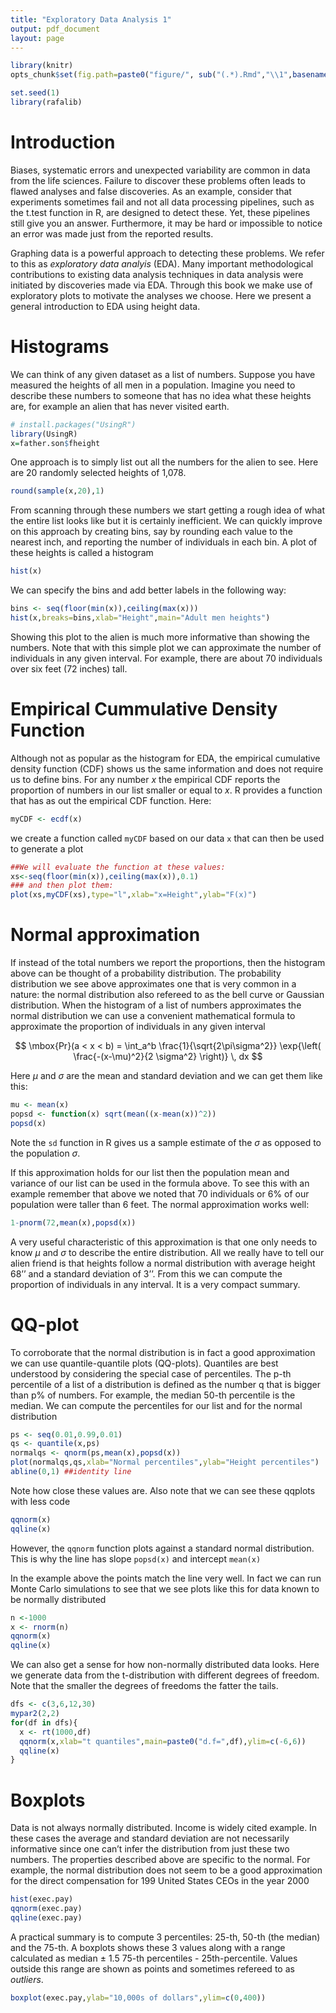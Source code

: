 ```yaml
---
title: "Exploratory Data Analysis 1"
output: pdf_document
layout: page
---
```


```r
library(knitr)
opts_chunk$set(fig.path=paste0("figure/", sub("(.*).Rmd","\\1",basename(knitr:::knit_concord$get('infile'))), "-"))
```
```r
set.seed(1)
library(rafalib)
```

# Introduction 

Biases, systematic errors and unexpected variability are common in data from the life sciences. Failure to discover these problems often leads to flawed analyses and false discoveries. As an example, consider that experiments sometimes fail and not all data processing pipelines, such as the t.test function in R, are designed to detect these. Yet, these pipelines still give you an answer. Furthermore, it may be hard or impossible to notice an error was made just from the reported results.

Graphing data is a powerful approach to detecting these problems. We refer to this as _exploratory data analyis_ (EDA). Many important methodological contributions to existing data analysis techniques in data analysis were initiated by discoveries made via EDA. Through this book we make use of exploratory plots to motivate the analyses we choose. Here we present a general introduction to EDA using height data.

<a name="histograms"></a>

# Histograms

We can think of any given dataset as a list of numbers. Suppose you have measured the heights of all men in a population. Imagine you need to describe these numbers to someone that has no idea what these heights are, for example an alien that has never visited earth.

```r
# install.packages("UsingR")
library(UsingR)
x=father.son$fheight
```
One approach is to simply list out all the numbers for the alien to see. Here are 20 randomly selected heights of 1,078.

```r
round(sample(x,20),1)
```

From scanning through these numbers we start getting a rough idea of what the entire list looks like but it is certainly inefficient. We can quickly improve on this approach by creating bins, say by rounding each value to the nearest inch, and reporting the number of individuals in each bin. A plot of these heights is called a histogram

```r
hist(x)
```

We can specify the bins and add better labels in the following way:
```r
bins <- seq(floor(min(x)),ceiling(max(x)))
hist(x,breaks=bins,xlab="Height",main="Adult men heights")
```

Showing this plot to the alien is much more informative than showing the numbers. Note that with this simple plot we can approximate the number of individuals in any given interval. For example, there are about 70 individuals over six feet (72 inches) tall. 


<a name="ecdf"></a>

# Empirical Cummulative Density Function

Although not as popular as the histogram for EDA, the empirical cumulative density function (CDF) shows us the same information and does not require us to define bins. For any number $x$ the empirical CDF reports the proportion of numbers in our list smaller or equal to $x$. R provides a function that has as out the empirical CDF function. Here:

```r
myCDF <- ecdf(x) 
```

we create a function called `myCDF` based on our data `x` that can then be used to generate a plot

```r
##We will evaluate the function at these values:
xs<-seq(floor(min(x)),ceiling(max(x)),0.1) 
### and then plot them:
plot(xs,myCDF(xs),type="l",xlab="x=Height",ylab="F(x)")
```

<a name="normaldistribution"></a>

# Normal approximation

If instead of the total numbers we report the proportions, then the histogram above can be thought of a probability distribution. The probability distribution we see above approximates one that is very common in a nature: the normal distribution also refereed to as the bell curve or Gaussian distribution. When the histogram of a list of numbers approximates the normal distribution we can use a convenient mathematical formula to approximate the proportion of individuals in any given interval

$$
\mbox{Pr}(a < x < b) = \int_a^b \frac{1}{\sqrt{2\pi\sigma^2}} \exp{\left( \frac{-(x-\mu)^2}{2 \sigma^2} \right)} \, dx
$$

Here $\mu$ and $\sigma$ are the mean and standard deviation and we can get them like this:

```r
mu <- mean(x)
popsd <- function(x) sqrt(mean((x-mean(x))^2)) 
popsd(x)
```

Note the `sd` function in R gives us a sample estimate of the $\sigma$ as opposed to the population $\sigma$.

If this approximation holds for our list then the population mean and variance of our list can be used in the formula above. To see this with an example remember that above we noted that 70 individuals or 6% of our population were taller than 6 feet. The normal approximation works well:
```r
1-pnorm(72,mean(x),popsd(x)) 
```

A very useful characteristic of this approximation is that one only needs to know $\mu$ and $\sigma$ to describe the entire distribution. All we really have to tell our alien friend is that heights follow a normal distribution with average height 68'' and a standard deviation of 3''. From this we can compute the proportion of individuals in any interval. It is a very compact summary. 

# QQ-plot

To corroborate that the normal distribution is in fact a good approximation we can use quantile-quantile plots (QQ-plots). Quantiles are best understood by considering the special case of percentiles. The p-th percentile of a list of a distribution is defined as the number q that is bigger than p% of numbers. For example, the median 50-th percentile is the median. We can compute the percentiles for our list and for the normal distribution
```r
ps <- seq(0.01,0.99,0.01)
qs <- quantile(x,ps)
normalqs <- qnorm(ps,mean(x),popsd(x))
plot(normalqs,qs,xlab="Normal percentiles",ylab="Height percentiles")
abline(0,1) ##identity line
```
Note how close these values are. Also note that we can see these qqplots with less code
```r
qqnorm(x)
qqline(x) 
```
However, the `qqnorm` function plots against a standard normal distribution. This is why the line has slope `popsd(x)` and intercept `mean(x)`

In the example above the points match the line very well. In fact we can run Monte Carlo simulations to see that we see plots like this for data known to be normally distributed


```r
n <-1000
x <- rnorm(n)
qqnorm(x)
qqline(x)
```

We can also get a sense for how non-normally distributed data looks. Here we generate data from the t-distribution with different degrees of freedom. Note that the smaller the degrees of freedoms the fatter the tails.

```r
dfs <- c(3,6,12,30)
mypar2(2,2)
for(df in dfs){
  x <- rt(1000,df)
  qqnorm(x,xlab="t quantiles",main=paste0("d.f=",df),ylim=c(-6,6))
  qqline(x)
}
```


<a name="boxplots"></a>

# Boxplots

Data is not always normally distributed. Income is widely cited example. In these cases the average and standard deviation are not necessarily informative since one can't infer the distribution from just these two numbers. The properties described above are specific to the normal. For example, the normal distribution does not seem to be a good approximation for the direct compensation for 199 United States CEOs in the year 2000
```r
hist(exec.pay)
qqnorm(exec.pay)
qqline(exec.pay)
```
A practical summary is to compute 3 percentiles: 25-th, 50-th (the median) and the 75-th. A boxplots shows these 3 values along with a range calculated as median $\pm$ 1.5 75-th percentiles - 25th-percentile. Values outside this range are shown as points and sometimes refereed to as _outliers_.

```r
boxplot(exec.pay,ylab="10,000s of dollars",ylim=c(0,400))
```